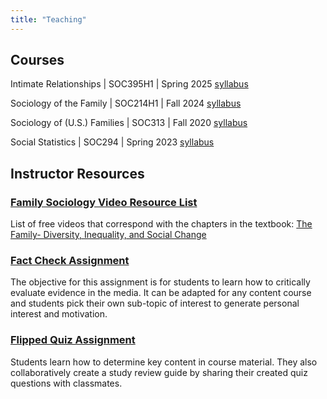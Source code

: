 ```yaml
---
title: "Teaching"
---
```


## Courses

Intimate Relationships \| SOC395H1 \| Spring 2025 [syllabus](https://jrpepin.github.io/Intimate-Relationships/){target="_blank"}

Sociology of the Family \| SOC214H1 \| Fall 2024 [syllabus](https://jrpepin.github.io/Sociology-of-the-Family/){target="_blank"}

Sociology of (U.S.) Families \| SOC313 \| Fall 2020 [syllabus](https://rpubs.com/jpepin/soc313_FA2020){target="_blank"}
  
Social Statistics \| SOC294 \| Spring 2023 [syllabus](https://rpubs.com/jpepin/soc294_SP23){target="_blank"}


## Instructor Resources

### [Family Sociology Video Resource List](https://docs.google.com/document/d/1NF2REoE4Eo1FJWkp5h7l9cecQh5C4y-x/edit?usp=drive_link&ouid=116976022537856309917&rtpof=true&sd=true){target="_blank"}

List of free videos that correspond with the chapters in the textbook: [The Family- Diversity, Inequality, and Social Change](https://wwnorton.com/books/9781324070986){target="_blank"}

### [Fact Check Assignment](https://jrpepin.github.io/Sociology-of-the-Family/FactCheck.html){target="_blank"}

The objective for this assignment is for students to learn how to critically evaluate evidence in the media. It can be adapted for any content course and students pick their own sub-topic of interest to generate personal interest and motivation.

### [Flipped Quiz Assignment](https://jrpepin.github.io/Sociology-of-the-Family/FlippedQuizzes.html){target="_blank"}

Students learn how to determine key content in course material. They also collaboratively create a study review guide by sharing their created quiz questions with classmates.
